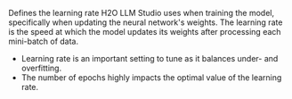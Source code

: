 Defines the learning rate H2O LLM Studio uses when training the model, specifically when updating the neural network's weights. The learning rate is the speed at which the model updates its weights after processing each mini-batch of data.

- Learning rate is an important setting to tune as it balances under- and overfitting.
- The number of epochs highly impacts the optimal value of the learning rate.